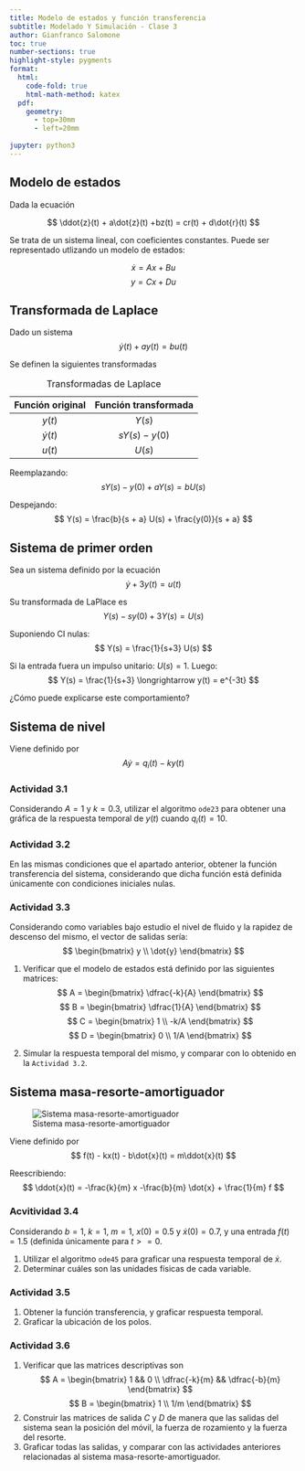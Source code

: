 ```yaml
---
title: Modelo de estados y función transferencia
subtitle: Modelado Y Simulación - Clase 3
author: Gianfranco Salomone
toc: true
number-sections: true
highlight-style: pygments
format: 
  html: 
    code-fold: true
    html-math-method: katex
  pdf: 
    geometry: 
      - top=30mm
      - left=20mm
    
jupyter: python3
---
```



## Modelo de estados
Dada la ecuación  

$$ \ddot{z}(t) + a\dot{z}(t) +bz(t) = cr(t) + d\dot{r}(t) $$

Se trata de un sistema lineal, con coeficientes constantes. Puede ser representado utlizando un modelo de estados:

$$ \dot{x} = Ax + Bu $$
$$ y = Cx + Du $$
 

## Transformada de Laplace
Dado un sistema
$$ \dot{y}(t) + a y(t) = bu(t) $$

Se definen la siguientes transformadas

| Función original           | Función transformada |
|:--------------------------:|:--------------------:|
| $y(t)$                     | $Y(s)$               |
| $\dot{y}(t)$               | $sY(s) - y(0)$       |
| $u(t)$                     | $U(s)$               |
: Transformadas de Laplace


Reemplazando:
$$ sY(s) - y(0) + a Y(s) = bU(s) $$

Despejando:
$$ Y(s) = \frac{b}{s + a} U(s) + \frac{y(0)}{s + a} $$

## Sistema de primer orden
Sea un sistema definido por la ecuación
$$ \dot{y} + 3 y(t) = u(t) $$

Su transformada de LaPlace es
$$ Y(s) - s y(0) + 3Y(s)= U(s) $$

Suponiendo CI nulas:
$$ Y(s) = \frac{1}{s+3} U(s) $$

Si la entrada fuera un impulso unitario: $U(s)=1$. Luego:
$$ Y(s) = \frac{1}{s+3} \longrightarrow y(t) = e^{-3t} $$

¿Cómo puede explicarse este comportamiento?

## Sistema de nivel
Viene definido por
$$ A\dot{y} = q_i(t) - ky(t) $$

### Actividad 3.1
Considerando $A=1$ y $k=0.3$, utilizar el algoritmo `ode23` para obtener una gráfica de la respuesta temporal de $y(t)$ cuando $q_i(t)=10$.

### Actividad 3.2
En las mismas condiciones que el apartado anterior, obtener la función transferencia del sistema, considerando que dicha función está definida únicamente con condiciones iniciales nulas.

### Actividad 3.3
Considerando como variables bajo estudio el nivel de fluido y la rapidez de descenso del mismo, el vector de salidas sería:
$$ \begin{bmatrix}
      y  \\
      \dot{y}
   \end{bmatrix}
$$


1. Verificar que el modelo de estados está definido por las siguientes matrices:
$$ A = \begin{bmatrix}
          \dfrac{-k}{A}
       \end{bmatrix}
$$
$$ B = \begin{bmatrix}
          \dfrac{1}{A}
       \end{bmatrix}
$$
$$ C = \begin{bmatrix}
          1  \\
          -k/A
       \end{bmatrix}
$$
$$ D = \begin{bmatrix}
          0  \\
          1/A
       \end{bmatrix}
$$


1. Simular la respuesta temporal del mismo, y comparar con lo obtenido en la `Actividad 3.2`.

## Sistema masa-resorte-amortiguador
![Sistema masa-resorte-amortiguador](modelado_mecanico_mbk.svg)

Viene definido por
$$ f(t) - kx(t) - b\dot{x}(t) = m\ddot{x}(t) $$

Reescribiendo:
$$ \ddot{x}(t) = -\frac{k}{m} x -\frac{b}{m} \dot{x} + \frac{1}{m} f $$

### Acvitividad 3.4
Considerando $b=1$, $k=1$, $m=1$, $x(0)=0.5$ y $\dot{x}(0)=0.7$, y una entrada $f(t)=1.5$ (definida únicamente para $t>=0$.

1. Utilizar el algoritmo `ode45` para graficar una respuesta temporal de $\dot{x}$.
2. Determinar cuáles son las unidades físicas de cada variable.

### Actividad 3.5
1. Obtener la función transferencia, y graficar respuesta temporal.
2. Graficar la ubicación de los polos.

### Actividad 3.6
1. Verificar que las matrices descriptivas son
$$ A = \begin{bmatrix}
                 1       &&  0              \\
          \dfrac{-k}{m}  &&  \dfrac{-b}{m} 
       \end{bmatrix}
$$
$$ B = \begin{bmatrix}
                 1   \\
          1/m 
    \end{bmatrix}
$$
2. Construir las matrices de salida $C$ y $D$ de manera que las salidas del sistema sean la posición del móvil, la fuerza de rozamiento y la fuerza del resorte. 
3. Graficar todas las salidas, y comparar con las actividades anteriores relacionadas al sistema masa-resorte-amortiguador.
